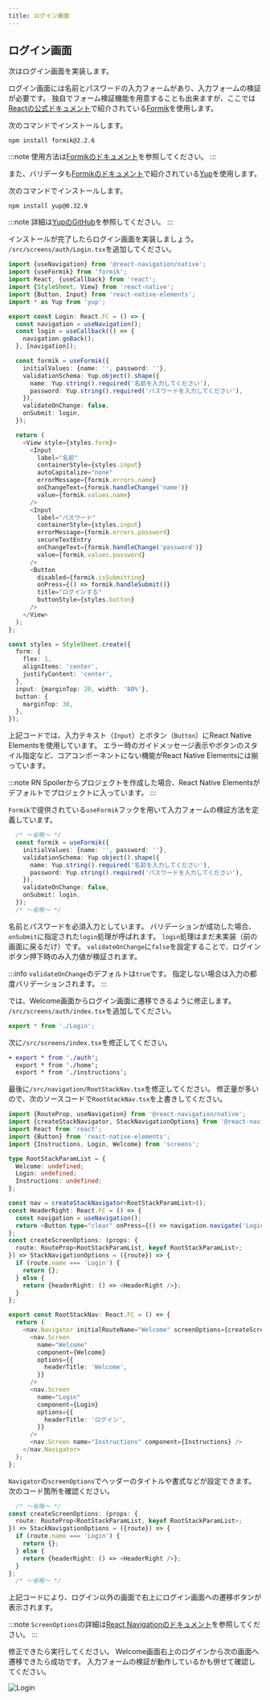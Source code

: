 ```yaml
---
title: ログイン画面
---
```


## ログイン画面

次はログイン画面を実装します。

ログイン画面には名前とパスワードの入力フォームがあり、入力フォームの検証が必要です。
独自でフォーム検証機能を用意することも出来ますが、ここでは[Reactの公式ドキュメント](https://ja.reactjs.org/docs/forms.html#fully-fledged-solutions)で紹介されている[Formik](https://formik.org/)を使用します。

次のコマンドでインストールします。

```console
npm install formik@2.2.6
```

:::note
使用方法は[Formikのドキュメント](https://formik.org/docs/overview)を参照してください。
:::

また、バリデータも[Formikのドキュメント](https://formik.org/docs/overview#complementary-packages)で紹介されている[Yup](https://github.com/jquense/yup)を使用します。

次のコマンドでインストールします。

```console
npm install yup@0.32.9
```

:::note
詳細は[YupのGitHub](https://github.com/jquense/yup)を参照してください。
:::

インストールが完了したらログイン画面を実装しましょう。
`/src/screens/auth/Login.tsx`を追加してください。

```typescript jsx title="/src/screens/auth/Login.tsx"
import {useNavigation} from '@react-navigation/native';
import {useFormik} from 'formik';
import React, {useCallback} from 'react';
import {StyleSheet, View} from 'react-native';
import {Button, Input} from 'react-native-elements';
import * as Yup from 'yup';

export const Login: React.FC = () => {
  const navigation = useNavigation();
  const login = useCallback(() => {
    navigation.goBack();
  }, [navigation]);

  const formik = useFormik({
    initialValues: {name: '', password: ''},
    validationSchema: Yup.object().shape({
      name: Yup.string().required('名前を入力してください'),
      password: Yup.string().required('パスワードを入力してください'),
    }),
    validateOnChange: false,
    onSubmit: login,
  });

  return (
    <View style={styles.form}>
      <Input
        label="名前"
        containerStyle={styles.input}
        autoCapitalize="none"
        errorMessage={formik.errors.name}
        onChangeText={formik.handleChange('name')}
        value={formik.values.name}
      />
      <Input
        label="パスワード"
        containerStyle={styles.input}
        errorMessage={formik.errors.password}
        secureTextEntry
        onChangeText={formik.handleChange('password')}
        value={formik.values.password}
      />
      <Button
        disabled={formik.isSubmitting}
        onPress={() => formik.handleSubmit()}
        title="ログインする"
        buttonStyle={styles.button}
      />
    </View>
  );
};

const styles = StyleSheet.create({
  form: {
    flex: 1,
    alignItems: 'center',
    justifyContent: 'center',
  },
  input: {marginTop: 20, width: '80%'},
  button: {
    marginTop: 30,
  },
});
```

上記コードでは、入力テキスト（`Input`）とボタン（`Button`）にReact Native Elementsを使用しています。
エラー時のガイドメッセージ表示やボタンのスタイル指定など、コアコンポーネントにない機能がReact Native Elementsには揃っています。

:::note
RN Spoilerからプロジェクトを作成した場合、React Native Elementsがデフォルトでプロジェクトに入っています。
:::

`Formik`で提供されている`useFormik`フックを用いて入力フォームの検証方法を定義しています。

```typescript jsx
  /* ～省略～ */
  const formik = useFormik({
    initialValues: {name: '', password: ''},
    validationSchema: Yup.object().shape({
      name: Yup.string().required('名前を入力してください'),
      password: Yup.string().required('パスワードを入力してください'),
    }),
    validateOnChange: false,
    onSubmit: login,
  });
  /* ～省略～ */
```

名前とパスワードを必須入力としています。
バリデーションが成功した場合、`onSubmit`に指定された`login`処理が呼ばれます。
`login`処理はまだ未実装（前の画面に戻るだけ）です。
`validateOnChange`に`false`を設定することで、ログインボタン押下時のみ入力値が検証されます。

:::info
`validateOnChange`のデフォルトは`true`です。
指定しない場合は入力の都度バリデーションされます。
:::

では、Welcome画面からログイン画面に遷移できるように修正します。
`/src/screens/auth/index.tsx`を追加してください。

```typescript jsx title="/src/screens/auth/index.tsx"
export * from './Login';
```

次に`/src/screens/index.tsx`を修正してください。

```diff title="/src/screens/auth/index.tsx"
+ export * from './auth';
  export * from './home';
  export * from './instructions';
```

最後に`/src/navigation/RootStackNav.tsx`を修正してください。
修正量が多いので、次のソースコードで`RootStackNav.tsx`を上書きしてください。

```typescript jsx title="/src/navigation/RootStackNav.tsx"
import {RouteProp, useNavigation} from '@react-navigation/native';
import {createStackNavigator, StackNavigationOptions} from '@react-navigation/stack';
import React from 'react';
import {Button} from 'react-native-elements';
import {Instructions, Login, Welcome} from 'screens';

type RootStackParamList = {
  Welcome: undefined;
  Login: undefined;
  Instructions: undefined;
};

const nav = createStackNavigator<RootStackParamList>();
const HeaderRight: React.FC = () => {
  const navigation = useNavigation();
  return <Button type="clear" onPress={() => navigation.navigate('Login')} title="ログイン" />;
};
const createScreenOptions: (props: {
  route: RouteProp<RootStackParamList, keyof RootStackParamList>;
}) => StackNavigationOptions = ({route}) => {
  if (route.name === 'Login') {
    return {};
  } else {
    return {headerRight: () => <HeaderRight />};
  }
};

export const RootStackNav: React.FC = () => {
  return (
    <nav.Navigator initialRouteName="Welcome" screenOptions={createScreenOptions}>
      <nav.Screen
        name="Welcome"
        component={Welcome}
        options={{
          headerTitle: 'Welcome',
        }}
      />
      <nav.Screen
        name="Login"
        component={Login}
        options={{
          headerTitle: 'ログイン',
        }}
      />
      <nav.Screen name="Instructions" component={Instructions} />
    </nav.Navigator>
  );
};
```

`Navigator`の`screenOptions`でヘッダーのタイトルや書式などが設定できます。
次のコード箇所を確認ください。

```typescript jsx
  /* ～省略～ */
const createScreenOptions: (props: {
  route: RouteProp<RootStackParamList, keyof RootStackParamList>;
}) => StackNavigationOptions = ({route}) => {
  if (route.name === 'Login') {
    return {};
  } else {
    return {headerRight: () => <HeaderRight />};
  }
};
  /* ～省略～ */
```

上記コードにより、ログイン以外の画面で右上にログイン画面への遷移ボタンが表示されます。

:::note
`ScreenOptions`の詳細は[React Navigationのドキュメント](https://reactnavigation.org/docs/screen-options/)を参照してください。
:::

修正できたら実行してください。
Welcome画面右上のログインから次の画面へ遷移できたら成功です。
入力フォームの検証が動作しているかも併せて確認してください。

![Login](login.png)
